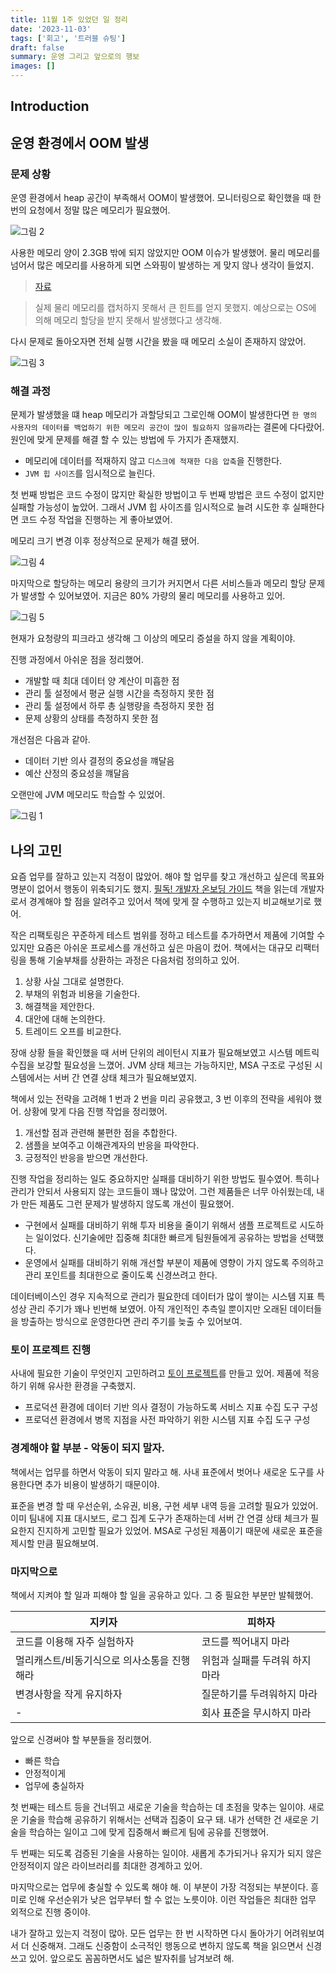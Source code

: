 ```yaml
---
title: 11월 1주 있었던 일 정리
date: '2023-11-03'
tags: ['회고', '트러블 슈팅']
draft: false
summary: 운영 그리고 앞으로의 행보
images: []
---
```


## Introduction

<TOCInline toc={props.toc} exclude="Introduction" />

## 운영 환경에서 OOM 발생

### 문제 상황

운영 환경에서 heap 공간이 부족해서 OOM이 발생했어.
모니터링으로 확인했을 때 한 번의 요청에서 정말 많은 메모리가 필요했어.

![그림 2](/static/images/reminiscence/11m1w/2.png)

사용한 메모리 양이 2.3GB 밖에 되지 않았지만 OOM 이슈가 발생했어.
물리 메모리를 넘어서 많은 메모리를 사용하게 되면 스와핑이 발생하는 게 맞지 않나 생각이 들었지.

> [자료](https://stackoverflow.com/questions/43320272/java-virtual-machine-and-swap-space)

> 실제 물리 메모리를 캡처하지 못해서 큰 힌트를 얻지 못했지.
> 예상으로는 OS에 의해 메모리 할당을 받지 못해서 발생했다고 생각해.

다시 문제로 돌아오자면 전체 실행 시간을 봤을 때 메모리 소실이 존재하지 않았어.

![그림 3](/static/images/reminiscence/11m1w/3.png)

### 해결 과정

문제가 발생했을 떄 heap 메모리가 과할당되고 그로인해 OOM이 발생한다면 `한 명의 사용자의 데이터를 백업하기 위한 메모리 공간이 많이 필요하지 않을까`라는 결론에 다다랐어.
원인에 맞게 문제를 해결 할 수 있는 방법에 두 가지가 존재했지.

- 메모리에 데이터를 적재하지 않고 `디스크에 적재한 다음 압축`을 진행한다.
- `JVM 힙 사이즈`를 임시적으로 늘린다.

첫 번째 방법은 코드 수정이 많지만 확실한 방법이고 두 번째 방법은 코드 수정이 없지만 실패할 가능성이 높았어.
그래서 JVM 힙 사이즈를 임시적으로 늘려 시도한 후 실패한다면 코드 수정 작업을 진행하는 게 좋아보였어.

메모리 크기 변경 이후 정상적으로 문제가 해결 됐어.

![그림 4](/static/images/reminiscence/11m1w/4.png)

마지막으로 할당하는 메모리 용량의 크기가 커지면서 다른 서비스들과 메모리 할당 문제가 발생할 수 있어보였어.
지금은 80% 가량의 물리 메모리를 사용하고 있어.

![그림 5](/static/images/reminiscence/11m1w/5.png)

현재가 요청량의 피크라고 생각해 그 이상의 메모리 증설을 하지 않을 계획이야.

진행 과정에서 아쉬운 점을 정리했어.

- 개발할 때 최대 데이터 양 계산이 미흡한 점
- 관리 툴 설정에서 평균 실행 시간을 측정하지 못한 점
- 관리 툴 설정에서 하루 총 실행량을 측정하지 못한 점
- 문제 상황의 상태를 측정하지 못한 점

개선점은 다음과 같아.

- 데이터 기반 의사 결정의 중요성을 꺠달음
- 예산 산정의 중요성을 꺠달음

오랜만에 JVM 메모리도 학습할 수 있었어.

![그림 1](/static/images/reminiscence/11m1w/1.png)

## 나의 고민

요즘 업무를 잘하고 있는지 걱정이 많았어.
해야 할 업무를 찾고 개선하고 싶은데 목표와 명분이 없어서 행동이 위축되기도 했지.
[필독! 개발자 온보딩 가이드](https://www.yes24.com/Product/Goods/119108069?pid=123487&cosemkid=go16850187529137235&gad_source=1&gclid=Cj0KCQjwtJKqBhCaARIsAN_yS_mcATyB-Iia_JEpIoGAWgYQ9XVAKtD5m0PSz3SWxBCjq0jDjXseCJ4aAnynEALw_wcB) 책을 읽는데 개발자로서 경계해야 할 점을 알려주고 있어서 책에 맞게 잘 수행하고 있는지 비교해보기로 했어.

작은 리팩토링은 꾸준하게 테스트 범위를 정하고 테스트를 추가하면서 제품에 기여할 수 있지만 요즘은 아쉬운 프로세스를 개선하고 싶은 마음이 컸어.
책에서는 대규모 리팩터링을 통해 기술부채를 상환하는 과정은 다음처럼 정의하고 있어.

1. 상황 사실 그대로 설명한다.
2. 부채의 위험과 비용을 기술한다.
3. 해결책을 제안한다.
4. 대안에 대해 논의한다.
5. 트레이드 오프를 비교한다.

장애 상황 들을 확인했을 때 서버 단위의 레이턴시 지표가 필요해보였고 시스템 메트릭 수집을 보강할 필요성을 느꼈어.
JVM 상태 체크는 가능하지만, MSA 구조로 구성된 시스템에서는 서버 간 연결 상태 체크가 필요해보였지.

책에서 있는 전략을 고려해 1 번과 2 번을 미리 공유했고, 3 번 이후의 전략을 세워야 했어.
상황에 맞게 다음 진행 작업을 정리했어.

1. 개선할 점과 관련해 불편한 점을 추합한다.
2. 샘플을 보여주고 이해관계자의 반응을 파악한다.
3. 긍정적인 반응을 받으면 개선한다.

진행 작업을 정리하는 일도 중요하지만 실패를 대비하기 위한 방법도 필수였어.
특히나 관리가 안되서 사용되지 않는 코드들이 꽤나 많았어.
그런 제품들은 너무 아쉬웠는데, 내가 만든 제품도 그런 문제가 발생하지 않도록 개선이 필요했어.

- 구현에서 실패를 대비하기 위해 투자 비용을 줄이기 위해서 샘플 프로젝트로 시도하는 일이었다. 신기술에만 집중해 최대한 빠르게 팀원들에게 공유하는 방법을 선택했다.
- 운영에서 실패를 대비하기 위해 개선할 부분이 제품에 영향이 가지 않도록 주의하고 관리 포인트를 최대한으로 줄이도록 신경쓰려고 한다.

데이터베이스인 경우 지속적으로 관리가 필요한데 데이터가 많이 쌓이는 시스템 지표 특성상 관리 주기가 꽤나 빈번해 보였어.
아직 개인적인 추측일 뿐이지만 오래된 데이터들을 방출하는 방식으로 운영한다면 관리 주기를 늦출 수 있어보여.

### 토이 프로젝트 진행

사내에 필요한 기술이 무엇인지 고민하려고 [토이 프로젝트](https://github.com/this-is-spear/hello-thumbnail)를 만들고 있어.
제품에 적응하기 위해 유사한 환경을 구축했지.

- 프로덕션 환경에 데이터 기반 의사 결정이 가능하도록 서비스 지표 수집 도구 구성
- 프로덕션 환경에서 병목 지점을 사전 파악하기 위한 시스템 지표 수집 도구 구성

### 경계해야 할 부분 - 악동이 되지 말자.

책에서는 업무를 하면서 악동이 되지 말라고 해.
사내 표준에서 벗어나 새로운 도구를 사용한다면 추가 비용이 발생하기 때문이야.

표준을 변경 할 때 우선순위, 소유권, 비용, 구현 세부 내역 등을 고려할 필요가 있었어.
이미 팀내에 지표 대시보드, 로그 집계 도구가 존재하는데 서버 간 연결 상태 체크가 필요한지 진지하게 고민할 필요가 있었어.
MSA로 구성된 제품이기 때문에 새로운 표준을 제시할 만큼 필요해보여.

### 마지막으로

책에서 지켜야 할 일과 피해야 할 일을 공유하고 있다. 그 중 필요한 부분만 발췌했어.

| 지키자                     | 피하자               |
|-------------------------|-------------------|
| 코드를 이용해 자주 실험하자         | 코드를 찍어내지 마라       |
| 멀리캐스트/비동기식으로 의사소통을 진행해라 | 위험과 실패를 두려워 하지 마라 |
| 변경사항을 작게 유지하자           | 질문하기를 두려워하지 마라    |
| -                       | 회사 표준을 무시하지 마라    |

앞으로 신경써야 할 부분들을 정리했어.

- 빠른 학습
- 안정적이게
- 업무에 충실하자

첫 번째는 테스트 등을 건너뛰고 새로운 기술을 학습하는 데 초점을 맞추는 일이야.
새로운 기술을 학습해 공유하기 위해서는 선택과 집중이 요구 돼.
내가 선택한 건 새로운 기술을 학습하는 일이고 그에 맞게 집중해서 빠르게 팀에 공유를 진행했어.

두 번째는 되도록 검증된 기술을 사용하는 일이야.
새롭게 추가되거나 유지가 되지 않은 안정적이지 않은 라이브러리를 최대한 경계하고 있어.

마지막으로는 업무에 충실할 수 있도록 해야 해.
이 부분이 가장 걱정되는 부분이다. 흥미로 인해 우선순위가 낮은 업무부터 할 수 없는 노릇이야.
이런 작업들은 최대한 업무 외적으로 진행 중이야.

내가 잘하고 있는지 걱정이 많아.
모든 업무는 한 번 시작하면 다시 돌아가기 어려워보여서 더 신중해져.
그래도 신중함이 소극적인 행동으로 변하지 않도록 책을 읽으면서 신경쓰고 있어.
앞으로도 꼼꼼하면서도 넓은 발자취를 남겨보려 해.


